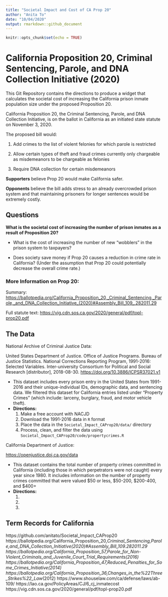 ```yaml
---
title: "Societal Impact and Cost of CA Prop 20"
author: "Anita To"
date: "10/04/2020"
output: rmarkdown::github_document
---
```


```r
knitr::opts_chunk$set(echo = TRUE)
```

# California Proposition 20, Criminal Sentencing, Parole, and DNA Collection Initiative (2020)

This Git Repository contains the directions to produce a widget that calculates the societal cost of increasing the California prison inmate population size under the proposed Proposition 20.

California Proposition 20, the Criminal Sentencing, Parole, and DNA Collection Initiative, is on the ballot in California as an initiated state statute on November 3, 2020.

The proposed bill would:

1. Add crimes to the list of violent felonies for which parole is restricted

2. Allow certain types of theft and fraud crimes currently only chargeable as misdemeanors to be chargeable as felonies

3. Require DNA collection for certain misdemeanors

**Supporters** believe Prop 20 would make California safer. 

**Opponents** believe the bill adds stress to an already overcrowded prison system and that maintaining prisoners for longer sentences would be extremely costly.

## Questions

**What is the societal cost of increasing the number of prison inmates as a result of Proposition 20?**

- What is the cost of increasing the number of new "wobblers" in the prison system to taxpayers?

- Does society save money if Prop 20 causes a reduction in crime rate in California? (Under the assumption that Prop 20 could potentially decrease the overall crime rate.)

### More Information on Prop 20:
Summary: 
<https://ballotpedia.org/California_Proposition_20,_Criminal_Sentencing,_Parole,_and_DNA_Collection_Initiative_(2020)#Assembly_Bill_109_.282011.29>

Full statute text:
<https://vig.cdn.sos.ca.gov/2020/general/pdf/topl-prop20.pdf>

## The Data

National Archive of Criminal Justice Data:

United States Department of Justice. Office of Justice Programs. Bureau of Justice Statistics. National Corrections Reporting Program, 1991-2016: Selected Variables. Inter-university Consortium for Political and Social Research [distributor], 2018-08-30. <https://doi.org/10.3886/ICPSR37021.v1>

- This dataset includes every prison entry in the United States from 1991-2016 and their unique-individual IDs, demographic data, and sentencing data. We filtered this dataset for California entries listed under “Property Crimes” (which include: larceny, burglary, fraud, and motor vehicle theft).
- **Directions:**
  1. Make a free account with NACJD
  2. Download the 1991-2016 data in `R` format
  3. Place the data in the `Societal_Impact_CAProp20/data/` directory
  4. Process, clean, and filter the data using `Societal_Impact_CAProp20/code/propertycrimes.R`

California Department of Justice:

<https://openjustice.doj.ca.gov/data>

- This dataset contains the total number of property crimes committed in California (including those in which perpetrators were not caught) every year since 1980. It includes information on the number of property crimes committed that were valued $50 or less, $50-200, $200-400, and $400+
- **Directions:**
  1.
  2.
  3.

## Term Records for California

https://github.com/anitato/Societal_Impact_CAProp20
https://ballotpedia.org/California_Proposition_20,_Criminal_Sentencing,_Parole,_and_DNA_Collection_Initiative_(2020)#Assembly_Bill_109_.282011.29
https://ballotpedia.org/California_Proposition_57,_Parole_for_Non-Violent_Criminals_and_Juvenile_Court_Trial_Requirements_(2016)
https://ballotpedia.org/California_Proposition_47,_Reduced_Penalties_for_Some_Crimes_Initiative_(2014)
https://ballotpedia.org/California_Proposition_36,_Changes_in_the_%22Three_Strikes%22_Law_(2012)
https://www.shouselaw.com/ca/defense/laws/ab-109/
https://lao.ca.gov/PolicyAreas/CJ/6_cj_inmatecost
https://vig.cdn.sos.ca.gov/2020/general/pdf/topl-prop20.pdf
